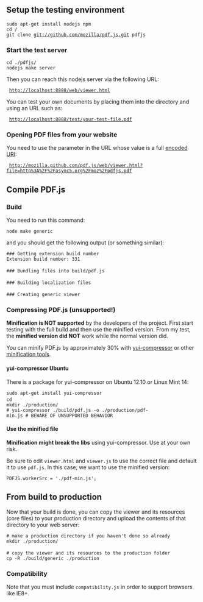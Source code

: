 == Setup the testing environment ==

 sudo apt-get install nodejs npm
 cd <website-js-dir>/
 git clone git://github.com/mozilla/pdf.js.git pdfjs

=== Start the test server ===

 cd ./pdfjs/
 nodejs make server

Then you can reach this nodejs server via the following URL:

  http://localhost:8888/web/viewer.html

You can test your own documents by placing them into the {{path|test/}} directory and using an URL such as:

  http://localhost:8888/test/your-test-file.pdf

=== Opening PDF files from your website ===

You need to use the {{attr|file}} parameter in the URL whose value is a full [https://developer.mozilla.org/en-US/docs/JavaScript/Reference/Global_Objects/encodeURI encoded URI]:

  http://mozilla.github.com/pdf.js/web/viewer.html?file=http%3A%2F%2Fasync5.org%2Fmoz%2Fpdfjs.pdf

== Compile PDF.js ==

=== Build ===
You need to run this command:

 node make generic

and you should get the following output (or something similar):

 ### Getting extension build number
 Extension build number: 331
 
 ### Bundling files into build/pdf.js
 
 ### Building localization files
 
 ### Creating generic viewer

=== Compressing PDF.js (unsupported!) ===

'''Minification is NOT supported''' by the developers of the project. First start testing with the full build and then use the minified version. From my test, the '''minified version did NOT''' work while the normal version did.

You can minify PDF.js by approximately 30% with [http://yui.github.com/yuicompressor yui-compressor] or other [http://stackoverflow.com/questions/28932/best-javascript-compressor minification tools].

==== yui-compressor Ubuntu ====

There is a package for yui-compressor on Ubuntu 12.10 or Linux Mint 14:

 sudo apt-get install yui-compressor
 cd <pdfjs-dir>
 mkdir ./production/
 # yui-compressor ./build/pdf.js -o ./production/pdf-min.js # BEWARE OF UNSUPPORTED BEHAVIOR

==== Use the minified file ====

'''Minification might break the libs''' using yui-compressor. Use at your own risk.

Be sure to edit <tt>viewer.html</tt> and <tt>viewer.js</tt> to use the correct file and default it to use <tt>pdf.js</tt>. In this case, we want to use the minified version:

 <!-- viewer.html -->
 <script type="text/javascript" src="./pdf-min.js"></script>

 <!-- viewer.js -->
 PDFJS.workerSrc = './pdf-min.js';

== From build to production ==

Now that your build is done, you can copy the viewer and its resources (core files) to your production directory and upload the contents of that directory to your web server:

 # make a production directory if you haven't done so already
 mkdir ./production/
 
 # copy the viewer and its resources to the production folder
 cp -R ./build/generic ./production

=== Compatibility ===

Note that you must include <tt>compatibility.js</tt> in order to support browsers like IE8+.
